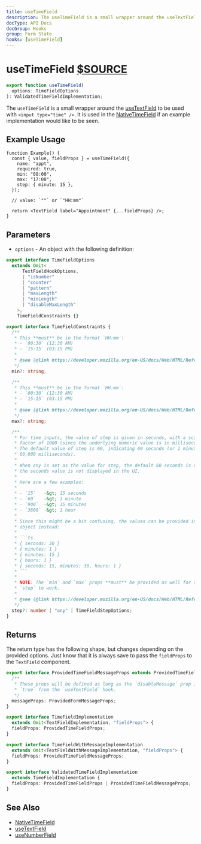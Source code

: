 ```yaml
---
title: useTimeField
description: The useTimeField is a small wrapper around the useTextField to be used with <input type="time" />.
docType: API Docs
docGroup: Hooks
group: Form State
hooks: [useTimeField]
---
```


# useTimeField [$SOURCE](packages/core/src/datetime/useTimeField.ts)

```ts disableTransform
export function useTimeField(
  options: TimeFieldOptions
): ValidatedTimeFieldImplementation;
```

The `useTimeField` is a small wrapper around the
[useTextField](/hooks/use-text-field) to be used with `<input type="time" />`.
It is used in the [NativeTimeField](/components/native-time-field) if an
example implementation would like to be seen.

## Example Usage

```tsx
function Example() {
  const { value, fieldProps } = useTimeField({
    name: "appt",
    required: true,
    min: "08:00",
    max: "17:00",
    step: { minute: 15 },
  });

  // value: `""` or `"HH:mm"`

  return <TextField label="Appointment" {...fieldProps} />;
}
```

## Parameters

- `options` - An object with the following definition:

````ts disableTransform
export interface TimeFieldOptions
  extends Omit<
      TextFieldHookOptions,
      | "isNumber"
      | "counter"
      | "pattern"
      | "maxLength"
      | "minLength"
      | "disableMaxLength"
    >,
    TimeFieldConstraints {}

export interface TimeFieldConstraints {
  /**
   * This **must** be in the format `HH:mm`:
   * - `00:30` (12:30 AM)
   * - `15:15` (03:15 PM)
   *
   * @see {@link https://developer.mozilla.org/en-US/docs/Web/HTML/Reference/Elements/input/time#time_value_format | Time value format}
   */
  min?: string;

  /**
   * This **must** be in the format `HH:mm`:
   * - `00:30` (12:30 AM)
   * - `15:15` (03:15 PM)
   *
   * @see {@link https://developer.mozilla.org/en-US/docs/Web/HTML/Reference/Elements/input/time#time_value_format | Time value format}
   */
  max?: string;

  /**
   * For time inputs, the value of step is given in seconds, with a scaling
   * factor of 1000 (since the underlying numeric value is in milliseconds).
   * The default value of step is 60, indicating 60 seconds (or 1 minute, or
   * 60,000 milliseconds).
   *
   * When any is set as the value for step, the default 60 seconds is used, and
   * the seconds value is not displayed in the UI.
   *
   * Here are a few examples:
   *
   * - `15`   -&gt; 15 seconds
   * - `60`   -&gt; 1 minute
   * - `900`  -&gt; 15 minutes
   * - `3600` -&gt; 1 hour
   *
   * Since this might be a bit confusing, the values can be provided in an
   * object instead:
   *
   * ```ts
   * { seconds: 30 }
   * { minutes: 1 }
   * { minutes: 15 }
   * { hours: 1 }
   * { seconds: 15, minutes: 30, hours: 1 }
   * ```
   *
   * NOTE: The `min` and `max` props **must** be provided as well for the
   * `step` to work.
   *
   * @see {@link https://developer.mozilla.org/en-US/docs/Web/HTML/Reference/Elements/input/time#step | step attribute}
   */
  step?: number | "any" | TimeFieldStepOptions;
}
````

## Returns

The return type has the following shape, but changes depending on the provided options.
Just know that it is always save to pass the `fieldProps` to the `TextField` component.

```ts disableTransform
export interface ProvidedTimeFieldMessageProps extends ProvidedTimeFieldProps {
  /**
   * These props will be defined as long as the `disableMessage` prop is not
   * `true` from the `useTextField` hook.
   */
  messageProps: ProvidedFormMessageProps;
}

export interface TimeFieldImplementation
  extends Omit<TextFieldImplementation, "fieldProps"> {
  fieldProps: ProvidedTimeFieldProps;
}

export interface TimeFieldWithMessageImplementation
  extends Omit<TextFieldWithMessageImplementation, "fieldProps"> {
  fieldProps: ProvidedTimeFieldMessageProps;
}

export interface ValidatedTimeFieldImplementation
  extends TimeFieldImplementation {
  fieldProps: ProvidedTimeFieldProps | ProvidedTimeFieldMessageProps;
}
```

## See Also

- [NativeTimeField](/components/native-time-field)
- [useTextField](./use-text-field)
- [useNumberField](./use-number-field)
